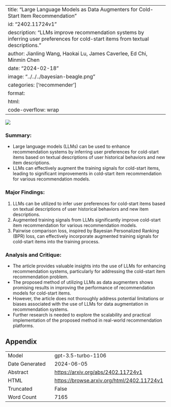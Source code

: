 
---
title: "Large Language Models as Data Augmenters for Cold-Start Item Recommendation"
id: "2402.11724v1"
description: "LLMs improve recommendation systems by inferring user preferences for cold-start items from textual descriptions."
author: Jianling Wang, Haokai Lu, James Caverlee, Ed Chi, Minmin Chen
date: "2024-02-18"
image: "../../../bayesian-beagle.png"
categories: ['recommender']
format:
  html:
    code-overflow: wrap
---

![](../../../bayesian-beagle.png)

### **Summary:**
- Large language models (LLMs) can be used to enhance recommendation systems by inferring user preferences for cold-start items based on textual descriptions of user historical behaviors and new item descriptions.
- LLMs can effectively augment the training signals for cold-start items, leading to significant improvements in cold-start item recommendation for various recommendation models.

### Major Findings:
1. LLMs can be utilized to infer user preferences for cold-start items based on textual descriptions of user historical behaviors and new item descriptions.
2. Augmented training signals from LLMs significantly improve cold-start item recommendation for various recommendation models.
3. Pairwise comparison loss, inspired by Bayesian Personalized Ranking (BPR) loss, can effectively incorporate augmented training signals for cold-start items into the training process.

### Analysis and Critique:
- The article provides valuable insights into the use of LLMs for enhancing recommendation systems, particularly for addressing the cold-start item recommendation problem.
- The proposed method of utilizing LLMs as data augmenters shows promising results in improving the performance of recommendation models for cold-start items.
- However, the article does not thoroughly address potential limitations or biases associated with the use of LLMs for data augmentation in recommendation systems.
- Further research is needed to explore the scalability and practical implementation of the proposed method in real-world recommendation platforms.

## Appendix

|          |          |
|----------|----------|
| Model     | gpt-3.5-turbo-1106       |
| Date Generated     | 2024-06-05       |
| Abstract | [https://arxiv.org/abs/2402.11724v1](https://arxiv.org/abs/2402.11724v1)        |
| HTML     | [https://browse.arxiv.org/html/2402.11724v1](https://browse.arxiv.org/html/2402.11724v1)       |
| Truncated       | False       |
| Word Count       | 7165       |